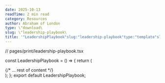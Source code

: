 ```yaml
---
date: 2025-10-13
readTime: 2 min read
category: Resources
author: Abraham of London
type: \"download\
slug: \"leadership-playbook\
title: '"LeadershipPlaybook"slug:"leadership-playbook"type:"template"slug:"leadership-playbook"type:"Download"title:"LeadershipPlaybook"date:2025-10-13author:"AbrahamofLondon"readTime:2minreadcategory:"Resources"'
---
```


// pages/print/leadership-playbook.tsx

const LeadershipPlaybook = () => {
return (

<BrandFrame title="The Leadership Playbook" subtitle="A course curriculum to transform into a highly effective leader and catalyst for change." pageSize="A4">
  {/* ... rest of content */}
  <div className="mt-12 text-center pt-6 border-t border-lightGrey/80">
    <EmbossedBrandMark src="/assets/images/abraham-logo.jpg" alt="Abraham of London Leadership Curriculum Seal" width={100} height={100} effect="emboss" className="inline-block" baseColor="transparent" />
  </div>
</BrandFrame>
); }; export default LeadershipPlaybook;

